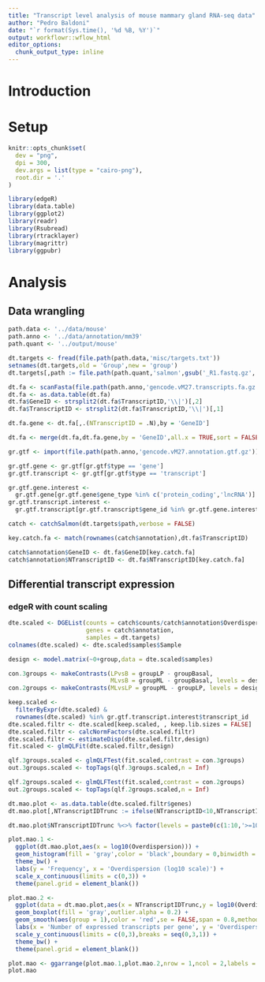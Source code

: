 ```yaml
---
title: "Transcript level analysis of mouse mammary gland RNA-seq data"
author: "Pedro Baldoni"
date: "`r format(Sys.time(), '%d %B, %Y')`"
output: workflowr::wflow_html
editor_options:
  chunk_output_type: inline
---
```


# Introduction

# Setup

```r
knitr::opts_chunk$set(
  dev = "png",
  dpi = 300,
  dev.args = list(type = "cairo-png"),
  root.dir = '.'
)
```

```r
library(edgeR)
library(data.table)
library(ggplot2)
library(readr)
library(Rsubread)
library(rtracklayer)
library(magrittr)
library(ggpubr)
```

# Analysis

## Data wrangling

```r
path.data <- '../data/mouse'
path.anno <- '../data/annotation/mm39'
path.quant <- '../output/mouse'
```

```r
dt.targets <- fread(file.path(path.data,'misc/targets.txt'))
setnames(dt.targets,old = 'Group',new = 'group')
dt.targets[,path := file.path(path.quant,'salmon',gsub('_R1.fastq.gz','',File1))]
```

```r
dt.fa <- scanFasta(file.path(path.anno,'gencode.vM27.transcripts.fa.gz'))
dt.fa <- as.data.table(dt.fa)
dt.fa$GeneID <- strsplit2(dt.fa$TranscriptID,'\\|')[,2]
dt.fa$TranscriptID <- strsplit2(dt.fa$TranscriptID,'\\|')[,1]

dt.fa.gene <- dt.fa[,.(NTranscriptID = .N),by = 'GeneID']

dt.fa <- merge(dt.fa,dt.fa.gene,by = 'GeneID',all.x = TRUE,sort = FALSE)
```

```r
gr.gtf <- import(file.path(path.anno,'gencode.vM27.annotation.gtf.gz'))

gr.gtf.gene <- gr.gtf[gr.gtf$type == 'gene']
gr.gtf.transcript <- gr.gtf[gr.gtf$type == 'transcript']

gr.gtf.gene.interest <- 
  gr.gtf.gene[gr.gtf.gene$gene_type %in% c('protein_coding','lncRNA')]
gr.gtf.transcript.interest <- 
  gr.gtf.transcript[gr.gtf.transcript$gene_id %in% gr.gtf.gene.interest$gene_id]
```

```r
catch <- catchSalmon(dt.targets$path,verbose = FALSE)

key.catch.fa <- match(rownames(catch$annotation),dt.fa$TranscriptID)

catch$annotation$GeneID <- dt.fa$GeneID[key.catch.fa]
catch$annotation$NTranscriptID <- dt.fa$NTranscriptID[key.catch.fa]
```


## Differential transcript expression

### edgeR with count scaling

```r
dte.scaled <- DGEList(counts = catch$counts/catch$annotation$Overdispersion,
                      genes = catch$annotation,
                      samples = dt.targets)
colnames(dte.scaled) <- dte.scaled$samples$Sample

design <- model.matrix(~0+group,data = dte.scaled$samples)

con.3groups <- makeContrasts(LPvsB = groupLP - groupBasal,
                             MLvsB = groupML - groupBasal, levels = design)
con.2groups <- makeContrasts(MLvsLP = groupML - groupLP, levels = design)

keep.scaled <- 
  filterByExpr(dte.scaled) & 
  rownames(dte.scaled) %in% gr.gtf.transcript.interest$transcript_id
dte.scaled.filtr <- dte.scaled[keep.scaled, , keep.lib.sizes = FALSE]
dte.scaled.filtr <- calcNormFactors(dte.scaled.filtr)
dte.scaled.filtr <- estimateDisp(dte.scaled.filtr,design)
fit.scaled <- glmQLFit(dte.scaled.filtr,design)

qlf.3groups.scaled <- glmQLFTest(fit.scaled,contrast = con.3groups)
out.3groups.scaled <- topTags(qlf.3groups.scaled,n = Inf)

qlf.2groups.scaled <- glmQLFTest(fit.scaled,contrast = con.2groups)
out.2groups.scaled <- topTags(qlf.2groups.scaled,n = Inf)
```


```r
dt.mao.plot <- as.data.table(dte.scaled.filtr$genes)
dt.mao.plot[,NTranscriptIDTrunc := ifelse(NTranscriptID<10,NTranscriptID,paste0('>=10'))]

dt.mao.plot$NTranscriptIDTrunc %<>% factor(levels = paste0(c(1:10,'>=10')))

plot.mao.1 <- 
  ggplot(dt.mao.plot,aes(x = log10(Overdispersion))) +
  geom_histogram(fill = 'gray',color = 'black',boundary = 0,binwidth = 0.1) +
  theme_bw() +
  labs(y = 'Frequency', x = 'Overdispersion (log10 scale)') +
  scale_x_continuous(limits = c(0,3)) +
  theme(panel.grid = element_blank())

plot.mao.2 <- 
  ggplot(data = dt.mao.plot,aes(x = NTranscriptIDTrunc,y = log10(Overdispersion))) +
  geom_boxplot(fill = 'gray',outlier.alpha = 0.2) +
  geom_smooth(aes(group = 1),color = 'red',se = FALSE,span = 0.8,method = 'loess') +
  labs(x = 'Number of expressed transcripts per gene', y = 'Overdispersion (log10 scale)') +
  scale_y_continuous(limits = c(0,3),breaks = seq(0,3,1)) +
  theme_bw() +
  theme(panel.grid = element_blank())

plot.mao <- ggarrange(plot.mao.1,plot.mao.2,nrow = 1,ncol = 2,labels = c('a','b'))
plot.mao
```
